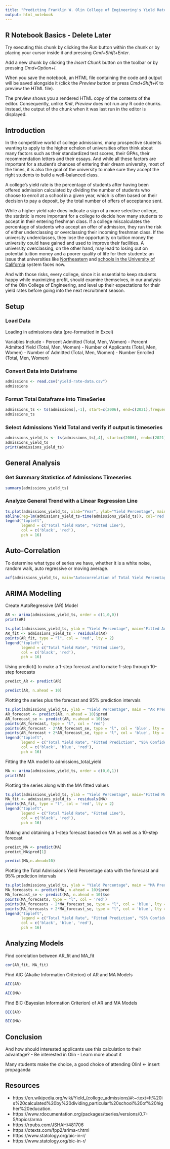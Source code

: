 ```yaml
---
title: "Predicting Franklin W. Olin College of Engineering's Yield Rate over time"
output: html_notebook
---
```


## R Notebook Basics - Delete Later

Try executing this chunk by clicking the *Run* button within the chunk or by placing your cursor inside it and pressing *Cmd+Shift+Enter*. 

Add a new chunk by clicking the *Insert Chunk* button on the toolbar or by pressing *Cmd+Option+I*.

When you save the notebook, an HTML file containing the code and output will be saved alongside it (click the *Preview* button or press *Cmd+Shift+K* to preview the HTML file). 

The preview shows you a rendered HTML copy of the contents of the editor. Consequently, unlike *Knit*, *Preview* does not run any R code chunks. Instead, the output of the chunk when it was last run in the editor is displayed.

## Introduction

In the competitive world of college admissions, many prospective students wanting to apply to the higher echelon of universities often think about many factors such as their standardized test scores, their GPAs, their recommendation letters and their essays. And while all these factors are important for a student's chances of entering their dream university, most of the times, it is also the goal of the university to make sure they accept the right students to build a well-balanced class.

A college's yield rate is the percentage of students after having been offered admission calculated by dividing the number of students who choose to enroll at a school in a given year, which is often based on their decision to pay a deposit, by the total number of offers of acceptance sent.

While a higher yield rate does indicate a sign of a more selective college, the statistic is more important for a college to decide how many students to accept in their entering freshman class. If a college miscalculates the percentage of students who accept an offer of admission, they run the risk of either underclassing or overclassing their incoming freshman class. If the university underclasses, they lose the opportunity on tuition money the university could have gained and used to improve their facilities. A university overclassing, on the other hand, may lead to losing out on potential tuition money and a poorer quality of life for their students: an issue that universities like [Northeastern](https://huntnewsnu.com/68925/editorial/op-ed-northeastern-needs-to-fix-the-current-housing-crisis/) and [schools in the University of California](https://www.latimes.com/california/story/2022-09-26/college-housing-shortage-pushes-students-into-crisis-as-most-uc-classes-start-up) system faces now.

And with those risks, every college, since it is essential to keep students happy while maximizing profit, should examine themselves, in our analysis of the Olin College of Engineering, and level up their expectations for their yield rates before going into the next recruitment season. 

## Setup

### Load Data

Loading in admissions data (pre-formatted in Excel)

Variables Include
- Percent Admitted (Total, Men, Women)
- Percent Admitted Yield (Total, Men, Women)
- Number of Applicants (Total, Men, Women)
- Number of Admitted (Total, Men, Women)
- Number Enrolled (Total, Men, Women)

### Convert Data into Dataframe

```r
admissions <- read.csv("yield-rate-data.csv")
admissions
```

### Format Total Dataframe into TimeSeries

```r
admissions_ts <- ts(admissions[,-1], start=c(2006), end=c(2021),frequency=1)
admissions_ts
```

### Select Admissions Yield Total and verify if output is timeseries

```r
admissions_yield_ts <- ts(admissions_ts[,4], start=c(2006), end=c(2021),frequency=1)
admissions_yield_ts
print(admissions_yield_ts)
```

## General Analysis

### Get Summary Statistics of Admissions Timeseries

```r
summary(admissions_yield_ts)
```

### Analyze General Trend with a Linear Regression Line

```r

ts.plot(admissions_yield_ts, xlab="Year", ylab="Yield Percentage", main="Olin College Yield Percentage Over Time, 2006-2021", ylim=c(50,80), col = 'black') 
abline(reg=lm(admissions_yield_ts~time(admissions_yield_ts)), col='red')
legend("topleft",
       legend = c("Total Yield Rate", "Fitted Line"),
       col = c('black', 'red'),
       pch = 16)

```

## Auto-Correlation

To determine what type of series we have, whether it is a white noise, random walk, auto regressive or moving average.

```r
acf(admissions_yield_ts, main="Autocorrelation of Total Yield Percentage")
```

## ARIMA Modelling

Create AutoRegressive (AR) Model

```r
AR <- arima(admissions_yield_ts, order = c(1,0,0))
print(AR)
```

 
```r
ts.plot(admissions_yield_ts, ylab = "Yield Percentage", main="Fitted Auto Regressive Admission Yield Model Over Time",col='black',ylim=c(50,80))
AR_fit <- admissions_yield_ts - residuals(AR)
points(AR_fit, type = "l", col = 'red', lty = 2)
legend("topleft",
       legend = c("Total Yield Rate", "Fitted Line"),
       col = c('black', 'red'),
       pch = 16)
```

Using predict() to make a 1-step forecast and to make 1-step through 10-step forecasts

```r
predict_AR <- predict(AR)

predict(AR, n.ahead = 10)
```

Plotting the series plus the forecast and 95% prediction intervals

```r
ts.plot(admissions_yield_ts, ylab = "Yield Percentage", main = "AR Predicted Yield Over One Year", col = 'black', xlim = c(2006, 2022), ylim = c(50, 80))
AR_forecast <- predict(AR, n.ahead = 10)$pred
AR_forecast_se <- predict(AR, n.ahead = 10)$se
points(AR_forecast, type = "l", col = 'red')
points(AR_forecast - 2*AR_forecast_se, type = "l", col = 'blue', lty = 2)
points(AR_forecast + 2*AR_forecast_se, type = "l", col = 'blue', lty = 2)
legend("topleft",
       legend = c("Total Yield Rate", "Fitted Prediction", "95% Confidence Interval"),
       col = c('black', 'blue', 'red'),
       pch = 16)
```

Fitting the MA model to admissions_total_yield

```r
MA <- arima(admissions_yield_ts, order = c(0,0,1))
print(MA)
```

Plotting the series along with the MA fitted values

```r
ts.plot(admissions_yield_ts, ylab = "Yield Percentage", main="Fitted Moving Average Admission Yield Model Over Time",col='black',ylim=c(50,80))
MA_fit <- admissions_yield_ts - residuals(MA)
points(MA_fit, type = "l", col = 'red', lty = 2)
legend("topleft",
       legend = c("Total Yield Rate", "Fitted Line"),
       col = c('black', 'red'),
       pch = 16)
```

Making and obtaining a 1-step forecast based on MA as well as a 10-step forecast

```r
predict_MA <- predict(MA)
predict_MA$pred[1]

predict(MA,n.ahead=10)
```

Plotting the Total Admissions Yield Percentage data with the forecast and 95% prediction intervals

```r
ts.plot(admissions_yield_ts, ylab = "Yield Percentage", main = "MA Predicted Yield Model Over One Year", col = 'black', xlim = c(2006, 2022), ylim = c(50, 80))
MA_forecasts <- predict(MA, n.ahead = 10)$pred
MA_forecast_se <- predict(MA, n.ahead = 10)$se
points(MA_forecasts, type = "l", col = 'red')
points(MA_forecasts - 2*MA_forecast_se, type = "l", col = 'blue', lty = 2)
points(MA_forecasts + 2*MA_forecast_se, type = "l", col = 'blue', lty = 2)
legend("topleft",
       legend = c("Total Yield Rate", "Fitted Prediction", "95% Confidence Interval"),
       col = c('black', 'blue', 'red'),
       pch = 16)
```

## Analyzing Models

Find correlation between AR_fit and MA_fit

```r
cor(AR_fit, MA_fit)
```

Find AIC (Akaike Information Criterion) of AR and MA Models

```r
AIC(AR)
```

```r
AIC(MA)
```

Find BIC (Bayesian Information Criterion) of AR and MA Models

```r
BIC(AR)
```

```r
BIC(MA)
```

## Conclusion

And how should interested applicants use this calculation to their advantage?
- Be interested in Olin
- Learn more about it

Many students make the choice, a good choice of attending Olin! <- insert propaganda

## Resources

- https://en.wikipedia.org/wiki/Yield_(college_admissions)#:~:text=It%20is%20calculated%20by%20dividing,particular%20school%20of%20higher%20education.
- https://www.rdocumentation.org/packages/tseries/versions/0.7-5/topics/arma
- https://rpubs.com/JSHAH/481706
- https://otexts.com/fpp2/arima-r.html
- https://www.statology.org/aic-in-r/
- https://www.statology.org/bic-in-r/
